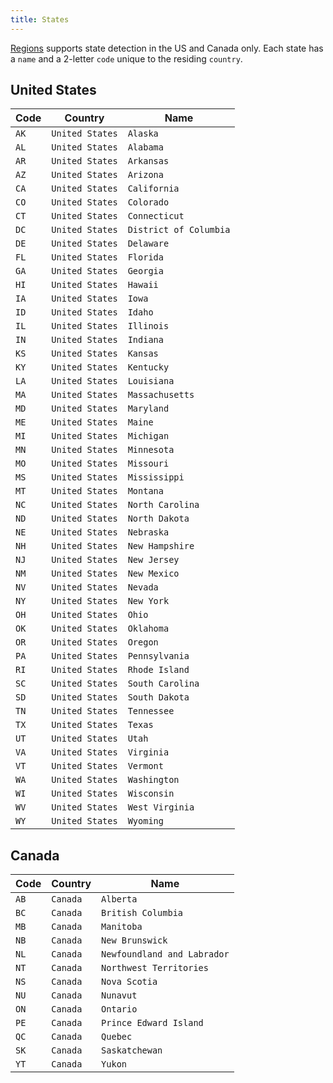 ```yaml
---
title: States
---
```


[Regions](/regions) supports state detection in the US and Canada only. Each state has a `name` and a 2-letter `code` unique to the residing `country`.

## United States

Code | Country | Name  
--- |  --- | ---
`AK` | `United States` | `Alaska`
`AL` | `United States` | `Alabama`
`AR` | `United States` | `Arkansas`
`AZ` | `United States` | `Arizona`
`CA` | `United States` | `California`
`CO` | `United States` | `Colorado`
`CT` | `United States` | `Connecticut`
`DC` | `United States` | `District of Columbia`
`DE` | `United States` | `Delaware`
`FL` | `United States` | `Florida`
`GA` | `United States` | `Georgia`
`HI` | `United States` | `Hawaii`
`IA` | `United States` | `Iowa`
`ID` | `United States` | `Idaho`
`IL` | `United States` | `Illinois`
`IN` | `United States` | `Indiana`
`KS` | `United States` | `Kansas`
`KY` | `United States` | `Kentucky`
`LA` | `United States` | `Louisiana`
`MA` | `United States` | `Massachusetts`
`MD` | `United States` | `Maryland`
`ME` | `United States` | `Maine`
`MI` | `United States` | `Michigan`
`MN` | `United States` | `Minnesota`
`MO` | `United States` | `Missouri`
`MS` | `United States` | `Mississippi`
`MT` | `United States` | `Montana`
`NC` | `United States` | `North Carolina`
`ND` | `United States` | `North Dakota`
`NE` | `United States` | `Nebraska`
`NH` | `United States` | `New Hampshire`
`NJ` | `United States` | `New Jersey`
`NM` | `United States` | `New Mexico`
`NV` | `United States` | `Nevada`
`NY` | `United States` | `New York`
`OH` | `United States` | `Ohio`
`OK` | `United States` | `Oklahoma`
`OR` | `United States` | `Oregon`
`PA` | `United States` | `Pennsylvania`
`RI` | `United States` | `Rhode Island`
`SC` | `United States` | `South Carolina`
`SD` | `United States` | `South Dakota`
`TN` | `United States` | `Tennessee`
`TX` | `United States` | `Texas`
`UT` | `United States` | `Utah`
`VA` | `United States` | `Virginia`
`VT` | `United States` | `Vermont`
`WA` | `United States` | `Washington`
`WI` | `United States` | `Wisconsin`
`WV` | `United States` | `West Virginia`
`WY` | `United States` | `Wyoming`

## Canada
Code | Country | Name  
--- |  --- | ---
`AB` | `Canada` | `Alberta`
`BC` | `Canada` | `British Columbia`
`MB` | `Canada` | `Manitoba`
`NB` | `Canada` | `New Brunswick`
`NL` | `Canada` | `Newfoundland and Labrador`
`NT` | `Canada` | `Northwest Territories`
`NS` | `Canada` | `Nova Scotia`
`NU` | `Canada` | `Nunavut`
`ON` | `Canada` | `Ontario`
`PE` | `Canada` | `Prince Edward Island`
`QC` | `Canada` | `Quebec`
`SK` | `Canada` | `Saskatchewan`
`YT` | `Canada` | `Yukon`
